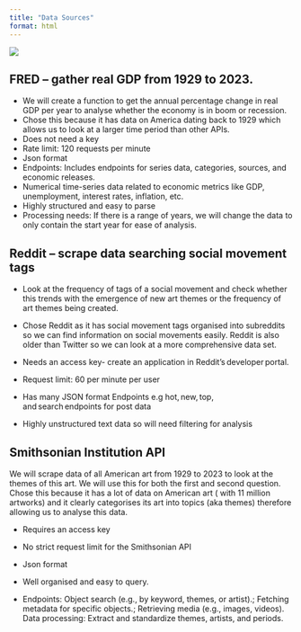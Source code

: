 ```yaml
---
title: "Data Sources"
format: html
---
```


![](./Images/try.png)

## FRED – gather real GDP from 1929 to 2023.

-   We will create a function to get the annual percentage change in real GDP per year to analyse whether the economy is in boom or recession.
-   Chose this because it has data on America dating back to 1929 which allows us to look at a larger time period than other APIs.
-   Does not need a key
-   Rate limit: 120 requests per minute
-   Json format
-   Endpoints: Includes endpoints for series data, categories, sources, and economic releases.
-   Numerical time-series data related to economic metrics like GDP, unemployment, interest rates, inflation, etc.
-   Highly structured and easy to parse
-   Processing needs: If there is a range of years, we will change the data to only contain the start year for ease of analysis.

## Reddit – scrape data searching social movement tags

-   Look at the frequency of tags of a social movement and check whether this trends with the emergence of new art themes or the frequency of art themes being created.

-   Chose Reddit as it has social movement tags organised into subreddits so we can find information on social movements easily. Reddit is also older than Twitter so we can look at a more comprehensive data set.

-   Needs an access key- create an application in Reddit's developer portal.

-   Request limit: 60 per minute per user

-   Has many JSON format Endpoints e.g hot, new, top, and search endpoints for post data

-   Highly unstructured text data so will need filtering for analysis

## Smithsonian Institution API

We will scrape data of all American art from 1929 to 2023 to look at the themes of this art. We will use this for both the first and second question. Chose this because it has a lot of data on American art ( with 11 million artworks) and it clearly categorises its art into topics (aka themes) therefore allowing us to analyse this data.

-   Requires an access key

-   No strict request limit for the Smithsonian API

-   Json format

-   Well organised and easy to query.

-   Endpoints: Object search (e.g., by keyword, themes, or artist).; Fetching metadata for specific objects.; Retrieving media (e.g., images, videos). Data processing: Extract and standardize themes, artists, and periods.
